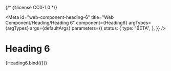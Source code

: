 {/* @license CC0-1.0 */}


<Meta
  id="web-component-heading-6"
  title="Web Component/Heading/Heading 6"
  component={Heading6}
  argTypes={argTypes}
  args={defaultArgs}
  parameters={{
    status: {
      type: "BETA",
    },
  }}
/>

# Heading 6

<Canvas>
  <Story name="Default" args={exampleArgs}>
    {Heading6.bind({})}
  </Story>
</Canvas>

<ArgsTable story="Default" />
